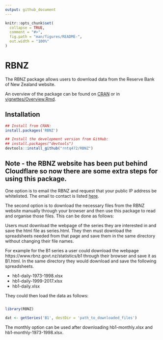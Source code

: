 ```yaml
---
output: github_document
---
```


<!-- README.md is generated from README.Rmd. Please edit that file -->

```r
knitr::opts_chunk$set(
  collapse = TRUE,
  comment = "#>",
  fig.path = "man/figures/README-",
  out.width = "100%"
)
```
# RBNZ

The RBNZ package allows users to download data from the Reserve Bank of New Zealand website.

An overview of the package can be found on [CRAN](https://cran.r-project.org/web/packages/RBNZ/vignettes/Overview.html) or in [vignettes/Overview.Rmd](https://github.com/rntq472/RBNZ/blob/master/vignettes/Overview.Rmd).

## Installation

``` r
## Install from CRAN:
install.packages('RBNZ')

## Install the development version from GitHub:
## install.packages("devtools")
devtools::install_github("rntq472/RBNZ")

```

## Note - the RBNZ website has been put behind Cloudflare so now there are some extra steps for using this package.

One option is to email the RBNZ and request that your public IP address be whitelisted. The email to contact is listed [here](https://www.rbnz.govt.nz/robots-botnets-and-scrapers-terms-of-service).

The second option is to download the necessary files from the RBNZ website manually through your browser and then use this package to read and organise those files. This can be done as follows:

Users must download the webpage of the series they are interested in and save the html file as series.html. They then must download the spreadsheets needed from that page and save them in the same directory without changing their file names.

For example for the B1 series a user could download the webpage https://www.rbnz.govt.nz/statistics/b1 through their browser and save it as B1.html. In the same directory they would download and save the following spreadsheets.

* hb1-daily-1973-1998.xlsx
* hb1-daily-1999-2017.xlsx
* hb1-daily.xlsx

They could then load the data as follows:

``` r

library(RBNZ)

dat <- getSeries('B1', destDir = 'path_to_downloaded_files')

```

The monthly option can be used after downloading hb1-monthly.xlsx and hb1-monthly-1973-1998.xlsx.

